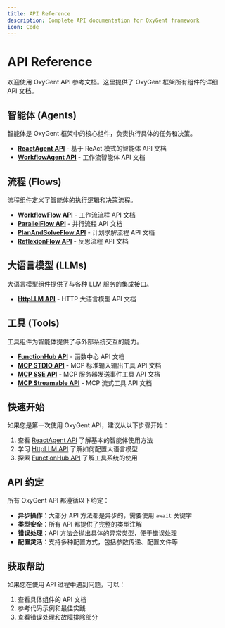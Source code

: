```yaml
---
title: API Reference
description: Complete API documentation for OxyGent framework
icon: Code
---
```


# API Reference

欢迎使用 OxyGent API 参考文档。这里提供了 OxyGent 框架所有组件的详细 API 文档。

## 智能体 (Agents)

智能体是 OxyGent 框架中的核心组件，负责执行具体的任务和决策。

- **[ReactAgent API](agents-react-api)** - 基于 ReAct 模式的智能体 API 文档
- **[WorkflowAgent API](agents-workflow-api)** - 工作流智能体 API 文档

## 流程 (Flows)

流程组件定义了智能体的执行逻辑和决策流程。

- **[WorkflowFlow API](flows-workflow-api)** - 工作流流程 API 文档
- **[ParallelFlow API](flows-parallel-api)** - 并行流程 API 文档
- **[PlanAndSolveFlow API](flows-plan-and-solve-api)** - 计划求解流程 API 文档
- **[ReflexionFlow API](flows-reflexion-api)** - 反思流程 API 文档

## 大语言模型 (LLMs)

大语言模型组件提供了与各种 LLM 服务的集成接口。

- **[HttpLLM API](llms-http-api)** - HTTP 大语言模型 API 文档

## 工具 (Tools)

工具组件为智能体提供了与外部系统交互的能力。

- **[FunctionHub API](tools-function-hub-api)** - 函数中心 API 文档
- **[MCP STDIO API](tools-mcp-stdio-api)** - MCP 标准输入输出工具 API 文档
- **[MCP SSE API](tools-mcp-sse-api)** - MCP 服务器发送事件工具 API 文档
- **[MCP Streamable API](tools-mcp-streamable-api)** - MCP 流式工具 API 文档

## 快速开始

如果您是第一次使用 OxyGent API，建议从以下步骤开始：

1. 查看 [ReactAgent API](agents-react-api) 了解基本的智能体使用方法
2. 学习 [HttpLLM API](llms-http-api) 了解如何配置大语言模型
3. 探索 [FunctionHub API](tools-function-hub-api) 了解工具系统的使用

## API 约定

所有 OxyGent API 都遵循以下约定：

- **异步操作**：大部分 API 方法都是异步的，需要使用 `await` 关键字
- **类型安全**：所有 API 都提供了完整的类型注解
- **错误处理**：API 方法会抛出具体的异常类型，便于错误处理
- **配置灵活**：支持多种配置方式，包括参数传递、配置文件等

## 获取帮助

如果您在使用 API 过程中遇到问题，可以：

1. 查看具体组件的 API 文档
2. 参考代码示例和最佳实践
3. 查看错误处理和故障排除部分
